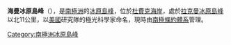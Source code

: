 {{coord|85|40|S|179|30|E|source:GNIS|display=title}}

'''海曼冰原島峰'''（{{lang-en|Hayman Nunataks}}），是[[南極洲|南極洲]]的[[冰原島峰|冰原島峰]]，位於[[杜費克海岸|杜費克海岸]]，處於[[拉克曼冰原島峰|拉克曼冰原島峰]]以北11公里，以[[美國|美國]]研究隊的極光科學家命名，現時由[[南極條約體系|南極條約體系]]管理。

{{DEFAULTSORT:Hayman Nunataks}}
[[Category:南極洲冰原島峰|Category:南極洲冰原島峰]]


{{DufekCoast-geo-stub}}